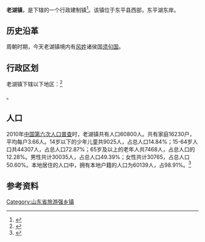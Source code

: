 {{中国乡级行政区|37/09/23/106/000
|景观照片文件名 = 东平水浒影视城.jpg
|景观照片大小   = 200px
|景观照片描述   =水浒影视城
|位置图文件名   = Laohu Town in Dongping County.png
|位置图描述     = 老湖镇（红）在[[东平县|东平县]]的位置
|毗邻行政区 =[[东平街道|东平街道]]、[[州城街道|州城街道]]、[[新湖镇_(东平县)|新湖镇]]、[[旧县乡_(东平县)|旧县乡]]、[[洪范池镇|洪范池镇]]、[[梯门镇|梯门镇]]、[[银山镇_(东平县)|银山镇]]、[[大安山乡|大安山乡]]
}}
{{maplink
|text =老湖镇的位置
|frame = yes
|zoom = 10
|type = shape
|id = Q14783718
}}

'''老湖镇'''，是{{PRC admin/fullname|37/09/23/106/000|3}}下辖的一个行政建制镇<ref>{{PRC admin/ref sgc|{{PRC admin/parent|37/09/23/106/000}}}}</ref>。该镇位于东平县西部，东平湖东岸。

== 历史沿革 ==

周朝时期，今天老湖镇境内有[[风姓|风姓]]诸侯国[[须句国|须句国]]。

== 行政区划 ==

老湖镇下辖以下地区：<ref>{{PRC admin/ref sgc|37/09/23/106/000}}</ref>

{{PRC admin/children|37/09/23/106/000}}。

== 人口 ==

2010年[[中国第六次人口普查|中国第六次人口普查]]时，老湖镇共有人口60800人。共有家庭16230户，平均每户3.66人。14岁以下的少年儿童共9025人，占总人口14.84%；15-64岁人口共44307人，占总人口72.87%；65岁及以上的老年人共7468人，占总人口的12.28%。男性共计30035人，占总人口49.39%；女性共计30765，占总人口50.60%。本地居住的人口中，拥有本地户籍的人口为60139人，占98.91%。<ref name="人口普查2010">{{cite web| url =http://www.yearbookchina.com/navipage-n2013030152000017.html| title =中国2010年人口普查分乡、镇、街道资料| author =中国国务院人口普查办公室、中国国家统计局人口就业统计司等| year =2010| website =| page =表15 山东省乡、镇、街道人口| format =| access-date =2018-07-19| archive-url =https://web.archive.org/web/20180719084356/http://www.yearbookchina.com/navipage-n2013030152000017.html| archive-date =2018-07-19| dead-url =no}}</ref>

== 参考资料 ==

{{reflist}}

{{行政区划小作品}}
{{PRC admin/navcat|37/09/23/106/000}}
[[Category:山东省旅游强乡镇|Category:山东省旅游强乡镇]]